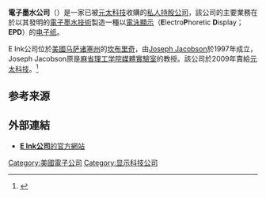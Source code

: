 {{Seealso|元太科技}}

'''電子墨水公司'''（'''{{lang|en|E Ink Corporation}}'''）是一家已被[[元太科技|元太科技]]收購的[[私人持股公司|私人持股公司]]，該公司的主要業務在於以其發明的[[電子墨水|電子墨水技術]]製造一種以[[电子纸#电泳显示|電泳顯示]]（'''E'''lectro'''P'''horetic '''D'''isplay；'''EPD'''）的[[电子纸|电子纸]]。

E Ink公司位於[[美國|美國]][[马萨诸塞州|马萨诸塞州]]的[[坎布里奇|坎布里奇]]，由[[Joseph_Jacobson|Joseph Jacobson]]於1997年成立，Joseph Jacobson原是[[麻省理工学院|麻省理工学院]][[麻省理工媒体实验室|媒體實驗室]]的教授。該公司於2009年賣給[[元太科技|元太科技]]。<ref>{{Cite web|url=http://www.xconomy.com/boston/2010/03/01/russ-wilcox-steps-down-at-e-ink-smart-energy-venture-next/|title=Russ Wilcox Steps Down at E Ink---Smart Energy Venture Next?  Xconomy|accessdate=2015-12-09|website=Xconomy|archive-date=2015-12-08|archive-url=https://web.archive.org/web/20151208135613/http://www.xconomy.com/boston/2010/03/01/russ-wilcox-steps-down-at-e-ink-smart-energy-venture-next/|dead-url=no}}</ref>
== 参考来源 ==
{{Reflist|2}}{{Reflist}}

== 外部連結 ==
* [http://eink.com/ '''E Ink公司'''的官方網站]{{Wayback|url=http://eink.com/ |date=20060906045503 }} {{en}}

[[Category:美國電子公司|Category:美國電子公司]]
[[Category:显示科技公司|Category:显示科技公司]]


{{Company-stub}}